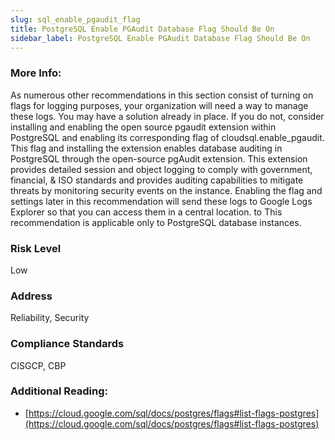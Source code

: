 ```yaml
---
slug: sql_enable_pgaudit_flag
title: PostgreSQL Enable PGAudit Database Flag Should Be On
sidebar_label: PostgreSQL Enable PGAudit Database Flag Should Be On
---
```


### More Info:

As numerous other recommendations in this section consist of turning on flags for logging purposes, your organization will need a way to manage these logs. You may have a solution already in place. If you do not, consider installing and enabling the open source pgaudit extension within PostgreSQL and enabling its corresponding flag of cloudsql.enable_pgaudit. This flag and installing the extension enables database auditing in PostgreSQL through the open-source pgAudit extension. This extension provides detailed session and object logging to comply with government, financial, & ISO standards and provides auditing capabilities to mitigate threats by monitoring security events on the instance. Enabling the flag and settings later in this recommendation will send these logs to Google Logs Explorer so that you can access them in a central location. to This recommendation is applicable only to PostgreSQL database instances.

### Risk Level

Low

### Address

Reliability, Security

### Compliance Standards

CISGCP, CBP

### Additional Reading:

- [https://cloud.google.com/sql/docs/postgres/flags#list-flags-postgres](https://cloud.google.com/sql/docs/postgres/flags#list-flags-postgres) 

